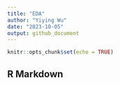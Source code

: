 ```yaml
---
title: "EDA"
author: "Yiying Wu"
date: "2023-10-05"
output: github_document
---
```


```r
knitr::opts_chunk$set(echo = TRUE)
```

## R Markdown

